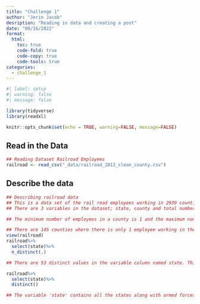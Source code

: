 ```yaml
---
title: "Challenge 1"
author: "Jerin Jacob"
desription: "Reading in data and creating a post"
date: "08/16/2022"
format:
  html:
    toc: true
    code-fold: true
    code-copy: true
    code-tools: true
categories:
  - challenge_1
---
```


```r
#| label: setup
#| warning: false
#| message: false

library(tidyverse)
library(readxl)

knitr::opts_chunk$set(echo = TRUE, warning=FALSE, message=FALSE)
```

## Read in the Data

```r
## Reading Dataset Railroad Employees
railroad <- read_csv("_data/railroad_2012_clean_county.csv")
```

## Describe the data

```r
## Describing railroad data
## This is a data set of the rail road employees working in 2930 counties of the states in US in the year of 2012.
## There are 3 variables in the dataset; state, county and total number of employees.

## The minimum number of employees in a county is 1 and the maximum number is 8207

## There are 145 counties where there is only 1 employee working in the rail road department whereas 27 counties have more than 1000 employees
view(railroad)
railroad%>%
  select(state)%>%
  n_distinct(.)

## There are 53 distinct values in the variable column named state. This means that there are certain additional values other than the name of the states.

railroad%>%
  select(state)%>%
  distinct()

## The variable 'state' contains all the states along with armed forces, DC etc.  


```
